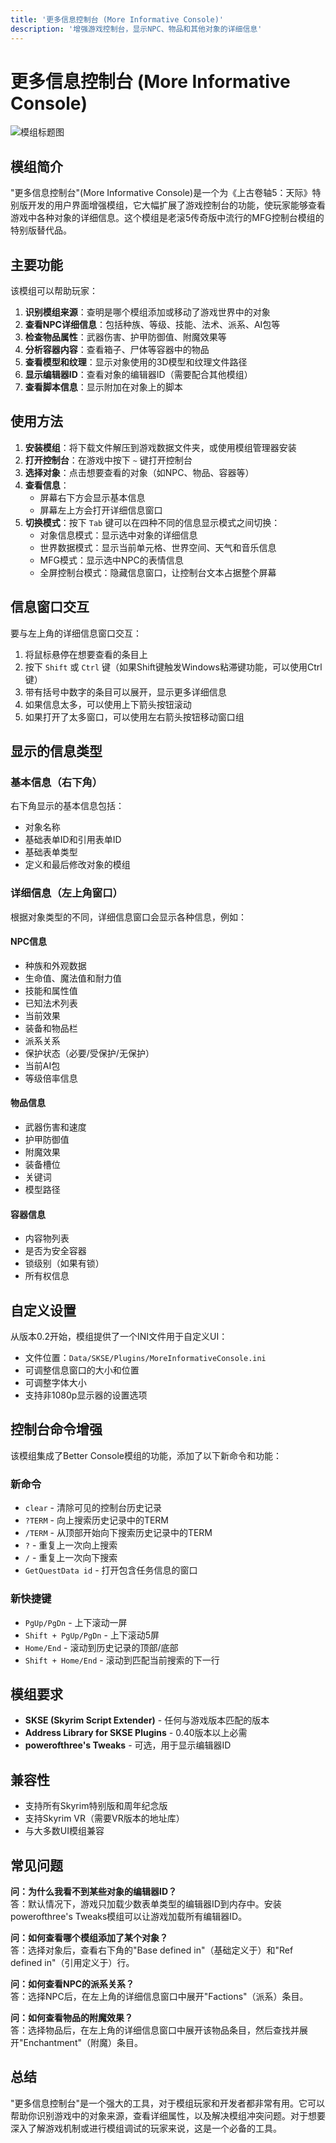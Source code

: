 ```yaml
---
title: '更多信息控制台 (More Informative Console)'
description: '增强游戏控制台，显示NPC、物品和其他对象的详细信息'
---
```


# 更多信息控制台 (More Informative Console)

![模组标题图](https://staticdelivery.nexusmods.com/mods/1704/images/19250/19250-1554168265-1747960269.png)

## 模组简介

"更多信息控制台"(More Informative Console)是一个为《上古卷轴5：天际》特别版开发的用户界面增强模组，它大幅扩展了游戏控制台的功能，使玩家能够查看游戏中各种对象的详细信息。这个模组是老滚5传奇版中流行的MFG控制台模组的特别版替代品。

## 主要功能

该模组可以帮助玩家：

1. **识别模组来源**：查明是哪个模组添加或移动了游戏世界中的对象
2. **查看NPC详细信息**：包括种族、等级、技能、法术、派系、AI包等
3. **检查物品属性**：武器伤害、护甲防御值、附魔效果等
4. **分析容器内容**：查看箱子、尸体等容器中的物品
5. **查看模型和纹理**：显示对象使用的3D模型和纹理文件路径
6. **显示编辑器ID**：查看对象的编辑器ID（需要配合其他模组）
7. **查看脚本信息**：显示附加在对象上的脚本

## 使用方法

1. **安装模组**：将下载文件解压到游戏数据文件夹，或使用模组管理器安装
2. **打开控制台**：在游戏中按下 `~` 键打开控制台
3. **选择对象**：点击想要查看的对象（如NPC、物品、容器等）
4. **查看信息**：
   - 屏幕右下方会显示基本信息
   - 屏幕左上方会打开详细信息窗口
5. **切换模式**：按下 `Tab` 键可以在四种不同的信息显示模式之间切换：
   - 对象信息模式：显示选中对象的详细信息
   - 世界数据模式：显示当前单元格、世界空间、天气和音乐信息
   - MFG模式：显示选中NPC的表情信息
   - 全屏控制台模式：隐藏信息窗口，让控制台文本占据整个屏幕

## 信息窗口交互

要与左上角的详细信息窗口交互：

1. 将鼠标悬停在想要查看的条目上
2. 按下 `Shift` 或 `Ctrl` 键（如果Shift键触发Windows粘滞键功能，可以使用Ctrl键）
3. 带有括号中数字的条目可以展开，显示更多详细信息
4. 如果信息太多，可以使用上下箭头按钮滚动
5. 如果打开了太多窗口，可以使用左右箭头按钮移动窗口组

## 显示的信息类型

### 基本信息（右下角）

右下角显示的基本信息包括：

- 对象名称
- 基础表单ID和引用表单ID
- 基础表单类型
- 定义和最后修改对象的模组

### 详细信息（左上角窗口）

根据对象类型的不同，详细信息窗口会显示各种信息，例如：

#### NPC信息
- 种族和外观数据
- 生命值、魔法值和耐力值
- 技能和属性值
- 已知法术列表
- 当前效果
- 装备和物品栏
- 派系关系
- 保护状态（必要/受保护/无保护）
- 当前AI包
- 等级倍率信息

#### 物品信息
- 武器伤害和速度
- 护甲防御值
- 附魔效果
- 装备槽位
- 关键词
- 模型路径

#### 容器信息
- 内容物列表
- 是否为安全容器
- 锁级别（如果有锁）
- 所有权信息

## 自定义设置

从版本0.2开始，模组提供了一个INI文件用于自定义UI：

- 文件位置：`Data/SKSE/Plugins/MoreInformativeConsole.ini`
- 可调整信息窗口的大小和位置
- 可调整字体大小
- 支持非1080p显示器的设置选项

## 控制台命令增强

该模组集成了Better Console模组的功能，添加了以下新命令和功能：

### 新命令
- `clear` - 清除可见的控制台历史记录
- `?TERM` - 向上搜索历史记录中的TERM
- `/TERM` - 从顶部开始向下搜索历史记录中的TERM
- `?` - 重复上一次向上搜索
- `/` - 重复上一次向下搜索
- `GetQuestData id` - 打开包含任务信息的窗口

### 新快捷键
- `PgUp/PgDn` - 上下滚动一屏
- `Shift + PgUp/PgDn` - 上下滚动5屏
- `Home/End` - 滚动到历史记录的顶部/底部
- `Shift + Home/End` - 滚动到匹配当前搜索的下一行

## 模组要求

- **SKSE (Skyrim Script Extender)** - 任何与游戏版本匹配的版本
- **Address Library for SKSE Plugins** - 0.40版本以上必需
- **powerofthree's Tweaks** - 可选，用于显示编辑器ID

## 兼容性

- 支持所有Skyrim特别版和周年纪念版
- 支持Skyrim VR（需要VR版本的地址库）
- 与大多数UI模组兼容

## 常见问题

**问：为什么我看不到某些对象的编辑器ID？**  
答：默认情况下，游戏只加载少数表单类型的编辑器ID到内存中。安装powerofthree's Tweaks模组可以让游戏加载所有编辑器ID。

**问：如何查看哪个模组添加了某个对象？**  
答：选择对象后，查看右下角的"Base defined in"（基础定义于）和"Ref defined in"（引用定义于）行。

**问：如何查看NPC的派系关系？**  
答：选择NPC后，在左上角的详细信息窗口中展开"Factions"（派系）条目。

**问：如何查看物品的附魔效果？**  
答：选择物品后，在左上角的详细信息窗口中展开该物品条目，然后查找并展开"Enchantment"（附魔）条目。

## 总结

"更多信息控制台"是一个强大的工具，对于模组玩家和开发者都非常有用。它可以帮助你识别游戏中的对象来源，查看详细属性，以及解决模组冲突问题。对于想要深入了解游戏机制或进行模组调试的玩家来说，这是一个必备的工具。
